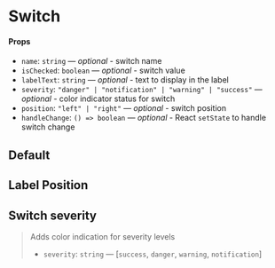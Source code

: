 
<Meta title="Components/Switch" component={Switch} />

# Switch


#### Props

- `name`: `string` — _optional_ - switch name
- `isChecked`: `boolean` — _optional_ - switch value
- `labelText`: `string` — _optional_ - text to display in the label
- `severity`: `"danger" | "notification" | "warning" | "success"` — _optional_ - color indicator status for switch
- `position`: `"left" | "right"` — _optional_ - switch position
- `handleChange`: `() => boolean` — _optional_ - React `setState` to handle switch change

## Default

<Preview>
  <Story name="default">
    <Switch labelText="My Switch Button" />
  </Story>
</Preview>

## Label Position

<Preview>
  <Story name="position">
    <Container>
      <Switch name="label-left" position="left" labelText="My Switch Button" />
      <Spacer height="1rem" />
      <Switch
        name="label-right"
        position="right"
        labelText="My Switch Button"
      />
    </Container>
  </Story>
</Preview>

## Switch severity

> Adds color indication for severity levels
>
> - `severity`: `string` — [`success`, `danger`, `warning`, `notification`]

<Preview>
  <Story name="severity">
    <Container>
      <Switch
        name="label1"
        severity="warning"
        labelText="My Switch Button Warning"
      />
      <Spacer height="1rem" />
      <Switch
        name="label2"
        severity="danger"
        labelText="My Switch Button Danger"
      />
      <Spacer height="1rem" />
      <Switch
        name="label3"
        severity="success"
        labelText="My Switch Button Success"
      />
      <Spacer height="1rem" />
      <Switch
        name="label4"
        severity="notification"
        labelText="My Switch Button Notification"
      />
    </Container>
  </Story>
</Preview>
